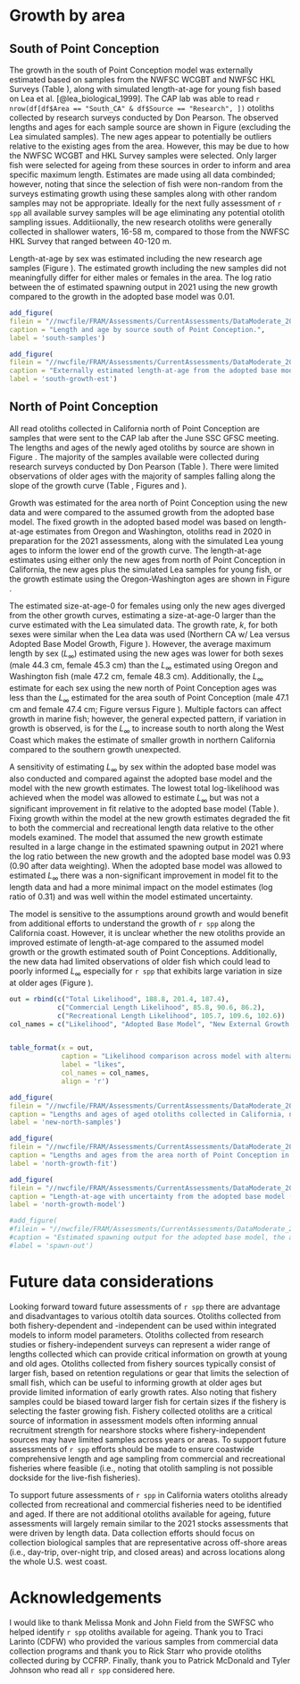 
# Growth by area 

## South of Point Conception

The growth in the south of Point Conception model was externally estimated based on samples from the NWFSC WCGBT and NWFSC HKL Surveys (Table \ref{tab:all-ages}), along with simulated length-at-age for young fish based on Lea et al. [@lea_biological_1999]. The CAP lab was able to read `r nrow(df[df$Area == "South_CA" & df$Source == "Research", ])` otoliths collected by research surveys conducted by Don Pearson. The observed lengths and ages for each sample source are shown in Figure \ref{fig:south-samples} (excluding the Lea simulated samples).  The new ages appear to potentially be outliers relative to the existing ages from the area. However, this may be due to how the NWFSC WCGBT and HKL Survey samples were selected. Only larger fish were selected for ageing from these sources in order to inform and area specific maximum length. Estimates are made using all data combinded; however, noting that since the selection of fish were non-random from the surveys estimating growth using these samples along with other random samples may not be appropriate. Ideally for the next fully assessment of `r spp` all available survey samples will be age eliminating any potential otolith sampling issues.  Additiionally, the new research otoliths were generally collected in shallower waters, 16-58 m, compared to those from the NWFSC HKL Survey that ranged between 40-120 m.   

Length-at-age by sex was estimated including the new research age samples (Figure \ref{fig:south-growth-est}). The estimated growth including the new samples did not meaningfully differ for either males or females in the area. The log ratio between the of estimated spawning output in 2021 using the new growth compared to the growth in the adopted base model was 0.01. 


```r
add_figure(
filein = "//nwcfile/FRAM/Assessments/CurrentAssessments/DataModerate_2021/copper_rockfish/data/biology/plots/south_ca_source_mop-up.png", 
caption = "Length and age by source south of Point Conception.",
label = 'south-samples')
```


```r
add_figure(
filein = "//nwcfile/FRAM/Assessments/CurrentAssessments/DataModerate_2021/copper_rockfish/data/biology/plots/south_ca_growth_fits.png", 
caption = "Externally estimated length-at-age from the adopted base model growth using NWFSC WCGBT, NWFSC HKL, and Lea samples compared to the new externally estimated length-at-age including the new samples (New Estimates of Southern CA w/ Lea, triangles).",
label = 'south-growth-est')
```

\clearpage

## North of Point Conception

All read otoliths collected in California north of Point Conception are samples that were sent to the CAP lab after the June SSC GFSC meeting. The lengths and ages of the newly aged otoliths by source are shown in Figure \ref{fig:new-north-samples}.  The majority of the samples available were collected during research surveys conducted by Don Pearson (Table \ref{tab:all-ages}). There were limited observations of older ages with the majority of samples falling along the slope of the growth curve (Table \ref{tab:percent-older}, Figures \ref{fig:samples-by-area} and \ref{fig:new-north-samples}).   

Growth was estimated for the area north of Point Conception using the new data and were compared to the assumed growth from the adopted base model. The fixed growth in the adopted based model was based on length-at-age estimates from Oregon and Washington, otoliths read in 2020 in preparation for the 2021 assessments, along with the simulated Lea young ages to inform the lower end of the growth curve. The length-at-age estimates using either only the new ages from north of Point Conception in California, the new ages plus the simulated Lea samples for young fish, or the growth estimate using the Oregon-Washington ages are shown in Figure \ref{fig:north-growth-fit}. 

The estimated size-at-age-0 for females using only the new ages diverged from the other growth curves, estimating a size-at-age-0 larger than the curve estimated with the Lea simulated data. The growth rate, $k$, for both sexes were similar when the Lea data was used (Northern CA w/ Lea versus Adopted Base Model Growth, Figure \ref{fig:north-growth-fit}). However, the average maximum length by sex ($L_{\infty}$) estimated using the new ages was lower for both sexes (male 44.3 cm, female 45.3 cm) than the $L_{\infty}$ estimated using Oregon and Washington fish (male 47.2 cm, female 48.3 cm). Additionally, the $L_{\infty}$ estimate for each sex using the new north of Point Conception ages was less than the $L_{\infty}$ estimated for the area south of Point Conception (male 47.1 cm and female 47.4 cm; Figure \ref{fig:north-growth-fit} versus Figure \ref{fig:south-growth-est}). Multiple factors can affect growth in marine fish; however, the general expected pattern, if variation in growth is observed, is for the $L_{\infty}$ to increase south to north along the West Coast which makes the estimate of smaller growth in northern California compared to the southern growth unexpected. 

A sensitivity of estimating $L_{\infty}$ by sex within the adopted base model was also conducted and compared against the adopted base model and the model with the new growth estimates.  The lowest total log-likelihood was achieved when the model was allowed to estimate $L_{\infty}$ but was not a significant improvement in fit relative to the adopted base model (Table \ref{tab:likes}). Fixing growth within the model at the new growth estimates degraded the fit to both the commercial and recreational length data relative to the other models examined. The model that assumed the new growth estimate resulted in a large change in the estimated spawning output in 2021 where the log ratio between the new growth and the adopted base model was 0.93 (0.90 after data weighting).
When the adopted base model was allowed to estimated $L_{\infty}$ there was a non-significant improvement in model fit to the length data and had a more minimal impact on the model estimates (log ratio of 0.31) and was well within the model estimated uncertainty.

<!---
The estimated spawning output across growth assumptions are shown in Figure \ref{fig:spawn-out}.  
--->

The model is sensitive to the assumptions around growth and would benefit from additional efforts to understand the growth of `r spp` along the California coast. However, it is unclear whether the new otoliths provide an improved estimate of length-at-age compared to the assumed model growth or the growth estimated south of Point Conceptions.  Additionally, the new data had limited observations of older fish which could lead to poorly informed $L_{\infty}$ especially for `r spp` that exhibits large variation in size at older ages (Figure \ref{fig:samples-area-1-panel}).


```r
out = rbind(c("Total Likelihood", 188.8, 201.4, 187.4),
			c("Commercial Length Likelihood", 85.8, 90.6, 86.2),
			c("Recreational Length Likelihood", 105.7, 109.6, 102.6))
col_names = c("Likelihood", "Adopted Base Model", "New External Growth Est.", "Adopted Base Model Est. Linf")


table_format(x = out,
             caption = "Likelihood comparison across model with alternative growth assumptions.",
             label = "likes",
             col_names = col_names,
             align = 'r')

```

```r
add_figure(
filein = "//nwcfile/FRAM/Assessments/CurrentAssessments/DataModerate_2021/copper_rockfish/data/biology/plots/north_by_source_panels_growth_mop-up.png", 
caption = "Lengths and ages of aged otoliths collected in California, north of Point Conception by sample source.",
label = 'new-north-samples')
```

```r
add_figure(
filein = "//nwcfile/FRAM/Assessments/CurrentAssessments/DataModerate_2021/copper_rockfish/data/biology/plots/north_ca_growth_fits.png", 
caption = "Lengths and ages from the area north of Point Conception in California along with the estimated growth curve by sex (female- solid line, male - dashed line) using the new ages with and without the Lea samples (grey circles) and the growth from the adopted base model.",
label = 'north-growth-fit')
```

```r
add_figure(
filein = "//nwcfile/FRAM/Assessments/CurrentAssessments/DataModerate_2021/copper_rockfish/data/biology/plots/north_growth_model_comparison.png", 
caption = "Length-at-age with uncertainty from the adopted base model (red lines), the length-at-age when L infinity was estimated by sex within the model (orange lines), and the length-at-age based on the new age samples (green lines).",
label = 'north-growth-model')
```


```r
#add_figure(
#filein = "//nwcfile/FRAM/Assessments/CurrentAssessments/DataModerate_2021/copper_rockfish/data/biology/plots/model_growth_comparisoncompare2_spawnbio_uncertainty.png", 
#caption = "Estimated spawning output for the adopted base model, the adopted base model with estimated L infinity (North CA Model Estimate), and the model with the new growth estimates (New North CA External Estimate).",
#label = 'spawn-out')
```

\clearpage

# Future data considerations

Looking forward toward future assessments of `r spp` there are advantage and disadvantages to various otoltih data sources.  Otoliths collected from both fishery-dependent and -independent can be used within integrated models to inform model parameters. Otoliths collected from research studies or fishery-independent surveys can represent a wider range of lengths collected which can provide critical information on growth at young and old ages.   Otoliths collected from fishery sources typically consist of larger fish, based on retention regulations or gear that limits the selection of small fish, which can be useful to informing growth at older ages but provide limited information of early growth rates. Also noting that fishery samples could be biased toward larger fish for certain sizes if the fishery is selecting the faster growing fish.  Fishery collected otoliths are a critical source of information in assessment models often informing annual recruitment strength for nearshore stocks where fishery-independent sources may have limited samples across years or areas. To support future assessments of `r spp` efforts should be made to ensure coastwide comprehensive length and age sampling from commercial and recreational fisheries where feasible (i.e., noting that otolith sampling is not possible dockside for the live-fish fisheries). 

To support future assessments of `r spp` in California waters otoliths already collected from recreational and commercial fisheries need to be identified and aged.  If there are not additional otoliths available for ageing, future assessments will largely remain similar to the 2021 stocks assessments that were driven by length data.  Data collection efforts should focus on collection biological samples that are representative across off-shore areas (i.e., day-trip, over-night trip, and closed areas) and across locations along the whole U.S. west coast.   


# Acknowledgements

I would like to thank Melissa Monk and John Field from the SWFSC who helped identify `r spp` otoliths available for ageing.  Thank you to Traci Larinto (CDFW) who provided the various samples from commercial data collection programs and thank you to Rick Starr who provide otoliths collected during by CCFRP.  Finally, thank you to Patrick McDonald and Tyler Johnson who read all `r spp` considered here.